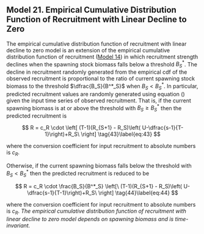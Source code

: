 ## Model 21. Empirical Cumulative Distribution Function of Recruitment with Linear Decline to Zero {.unnumbered}

The empirical cumulative distribution function of recruitment with linear decline to zero model is an extension of the empirical cumulative distribution function of recruitment ([Model 14](#model-14.-empirical-cumulative-distribution-function-of-recruitment)) in which recruitment strength declines when the spawning stock biomass falls below a threshold $B^*_S$. The decline in recruitment randomly generated from the empirical cdf of the observed recruitment is proportional to the ratio of current spawning stock biomass to the threshold $\dfrac{B_S}{B^*_S}$ when $B_S < B^*_S$. In particular, predicted recruitment values are randomly generated using equation (\ref{eq:37}) given the input time series of observed recruitment. That is, if the current spawning biomass is at or above the threshold with $B_S \ge B^*_S$ then the predicted recruitment is

$$
R = c_R \cdot \left[ (T-1)(R_{S+1} - R_S)\left( U-\dfrac{s-1}{T-1}\right)+R_S\ \right] \tag{43}\label{eq:43}
$$

where the conversion coefficient for input recruitment to absolute numbers is $c_R$.

Otherwise, if the current spawning biomass falls below the threshold with $B_S < B^*_S$ then the predicted recruitment is reduced to be

$$
R = c_R \cdot \frac{B_S}{B^*_S} \left[\ (T-1)(R_{S+1} - R_S)\left( U-\dfrac{s-1}{T-1}\right)+R_S\ \right] \tag{44}\label{eq:44}
$$

where the conversion coefficient for input recruitment to absolute numbers is $c_R$. *The empirical cumulative distribution function of recruitment with linear decline to zero model depends on spawning biomass and is time-invariant.*
